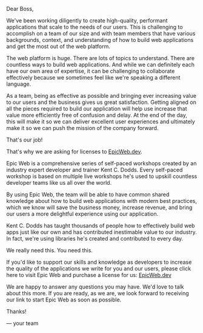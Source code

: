 Dear Boss,

We've been working diligently to create high-quality, performant applications that scale to the needs of our users. This is challenging to accomplish on a team of our size and with team members that have various backgrounds, context, and understanding of how to build web applications and get the most out of the web platform.

The web platform is huge. There are lots of topics to understand. There are countless ways to build web applications. And while we can definitely each have our own area of expertise, it can be challenging to collaborate effectively because we sometimes feel like we're speaking a different language.

As a team, being as effective as possible and bringing ever increasing value to our users and the business gives us great satisfaction. Getting aligned on all the pieces required to build our application will help use increase that value more efficiently free of confusion and delay. At the end of the day, this will make it so we can deliver excellent user experiences and ultimately make it so we can push the mission of the company forward.

That's our job!

That's why we are asking for licenses to [EpicWeb.dev](https://www.epicweb.dev).

Epic Web is a comprehensive series of self-paced workshops created by an industry expert developer and trainer Kent C. Dodds. Every self-paced workshop is based on multiple live workshops he's used to upskill countless developer teams like us all over the world.

By using Epic Web, the team will be able to have common shared knowledge about how to build web applications with modern best practices, which we know will save the business money, increase revenue, and bring our users a more delightful experience using our application.

Kent C. Dodds has taught thousands of people how to effectively build web apps just like our own and has contributed inestimable value to our industry. In fact, we're using libraries he's created and contributed to every day.

We really need this. You need this.

If you'd like to support our skills and knowledge as developers to increase the quality of the applications we write for you and our users, please click here to visit Epic Web and purchase a license for us: [EpicWeb.dev](https://www.epicweb.dev)

We are happy to answer any questions you may have. We'd love to talk about this more. If you are ready, as we are, we look forward to receiving our link to start Epic Web as soon as possible.

Thanks!

— your team
